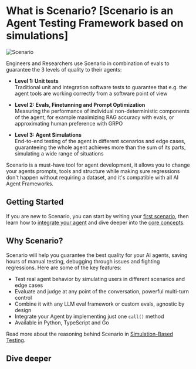 
# What is Scenario? [Scenario is an Agent Testing Framework based on simulations]

<div
  style={{
    display: "flex",
    justifyContent: "center",
    backgroundColor: "black",
  }}
>
  <Image
    src="/images/scenario.webp"
    alt="Scenario"
    style={{ maxWidth: "600px", width: "100%" }}
  />
</div>

Engineers and Researchers use Scenario in combination of evals to guarantee the 3 levels of quality to their agents:

- **Level 1: Unit tests**\
  Traditional unit and integration software tests to guarantee that e.g. the agent tools are working correctly from a software point of view

- **Level 2: Evals, Finetunning and Prompt Optimization**\
  Measuring the performance of individual non-deterministic components of the agent, for example maximizing RAG accuracy with evals, or approximating human preference with GRPO

- **Level 3: Agent Simulations**\
  End-to-end testing of the agent in different scenarios and edge cases, guaranteeing the whole agent achieves more than the sum of its parts, simulating a wide range of situations

Scenario is a must-have tool for agent development, it allows you to change your agents prompts, tools and structure while making sure regressions don't happen without requiring a dataset, and it's compatible with all AI Agent Frameworks.

## Getting Started

If you are new to Scenario, you can start by writing your [first scenario](./introduction/getting-started), then
learn how to [integrate your agent](./agent-integration) and dive deeper into the [core concepts](./basics/concepts).

<HStack className="gap-4">
  <BlockLink
    icon="theater"
    title="Getting Started"
    description="Your First Scenario"
    href="/introduction/getting-started"
  />
  <BlockLink
    icon="bot"
    title="Agent Integration"
    description="Integrate your agent with Scenario"
    href="/agent-integration"
  />
  <BlockLink
    icon="blocks"
    title="Core Concepts"
    description="Learn the core concepts and capabilities"
    href="/basics/concepts"
  />
</HStack>

## Why Scenario?

Scenario will help you guarantee the best quality for your AI agents, saving hours of manual testing,
debugging through issues and fighting regressions. Here are some of the key features:

- Test real agent behavior by simulating users in different scenarios and edge cases
- Evaluate and judge at any point of the conversation, powerful multi-turn control
- Combine it with any LLM eval framework or custom evals, agnostic by design
- Integrate your Agent by implementing just one <Link href="/agent-integration#the-agentadapter-interface" className="underline decoration-dotted decoration-gray-400 hover:no-underline">`call()`</Link> method
- Available in Python, TypeScript and Go

Read more about the reasoning behind Scenario in [Simulation-Based Testing](./introduction/simulation-based-testing).

## Dive deeper

<HStack className="gap-4">
  <BlockLink
    icon="notebook-pen"
    title="Writing Scenarios"
    description="Learn how to create effective scenario tests"
    href="/basics/writing-scenarios"
  />
  <BlockLink
    icon="scroll-text"
    title="Scripted Simulations"
    description="Precise control over the conversation flow"
    href="/basics/scripted-simulations"
  />
  <BlockLink
    icon="bug"
    title="Debug Mode"
    description="Step through scenarios interactively"
    href="/basics/debug-mode"
  />
</HStack>
